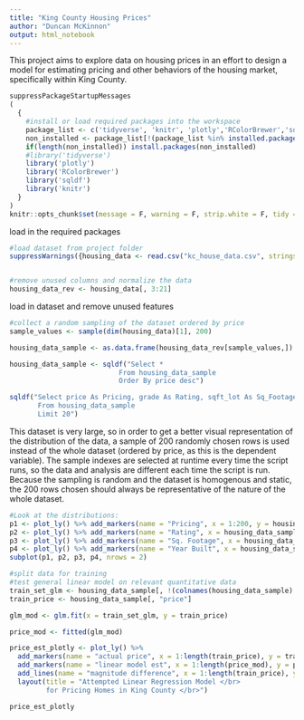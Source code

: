 ```yaml
---
title: "King County Housing Prices"
author: "Duncan McKinnon"
output: html_notebook
---
```


This project aims to explore data on housing prices in an effort to design a model for estimating pricing and other behaviors of the housing market, specifically within King County. 


```r

suppressPackageStartupMessages
(
  {
    #install or load required packages into the workspace
    package_list <- c('tidyverse', 'knitr', 'plotly','RColorBrewer','sqldf')
    non_installed <- package_list[!(package_list %in% installed.packages()[,"Package"])]
    if(length(non_installed)) install.packages(non_installed)
    #library('tidyverse')
    library('plotly')
    library('RColorBrewer')
    library('sqldf')
    library('knitr')
  }
)
knitr::opts_chunk$set(message = F, warning = F, strip.white = F, tidy = T)
```
load in the required packages


```r
#load dataset from project folder
suppressWarnings({housing_data <- read.csv("kc_house_data.csv", stringsAsFactors = F)})


#remove unused columns and normalize the data
housing_data_rev <- housing_data[, 3:21]
```
load in dataset and remove unused features


```r
#collect a random sampling of the dataset ordered by price
sample_values <- sample(dim(housing_data)[1], 200)

housing_data_sample <- as.data.frame(housing_data_rev[sample_values,])

housing_data_sample <- sqldf("Select * 
                           From housing_data_sample
                           Order By price desc")

sqldf("Select price As Pricing, grade As Rating, sqft_lot As Sq_Footage, yr_built As Year_Built
       From housing_data_sample
       Limit 20")

```
This dataset is very large, so in order to get a better visual representation of the distribution of the data, a sample of 200 randomly chosen rows is used instead of the whole dataset (ordered by price, as this is the dependent variable).  The sample indexes are selected at runtime every time the script runs, so the data and analysis are different each time the script is run. Because the sampling is random and the dataset is homogenous and static, the 200 rows chosen should always be representative of the nature of the whole dataset.


```r
#Look at the distributions:
p1 <- plot_ly() %>% add_markers(name = "Pricing", x = 1:200, y = housing_data_sample$price) %>% layout(title = "King County Housing Feature Distributions")
p2 <- plot_ly() %>% add_markers(name = "Rating", x = housing_data_sample$price, y = housing_data_sample$grade)
p3 <- plot_ly() %>% add_markers(name = "Sq. Footage", x = housing_data_sample$price, y = housing_data_sample$sqft_lot)
p4 <- plot_ly() %>% add_markers(name = "Year Built", x = housing_data_sample$price, y = housing_data_sample$yr_built)
subplot(p1, p2, p3, p4, nrows = 2)
```



```r
#split data for training
#test general linear model on relevant quantitative data
train_set_glm <- housing_data_sample[, !(colnames(housing_data_sample) %in% c("price", "yr_renovated", "lat", "long", "zipcode"))]
train_price <- housing_data_sample[, "price"]

glm_mod <- glm.fit(x = train_set_glm, y = train_price)

price_mod <- fitted(glm_mod)

price_est_plotly <- plot_ly() %>% 
  add_markers(name = "actual price", x = 1:length(train_price), y = train_price) %>%
  add_markers(name = "linear model est", x = 1:length(price_mod), y = price_mod) %>%
  add_lines(name = "magnitude difference", x = 1:length(train_price), y = price_mod - train_price) %>%
  layout(title = "Attempted Linear Regression Model </br> 
         for Pricing Homes in King County </br>")

price_est_plotly
```


